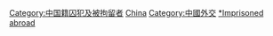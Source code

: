 [[Category:中国籍囚犯及被拘留者|Category:中国籍囚犯及被拘留者]]
[[Category:遭外國監禁的各國人|China]]
[[Category:中國外交|Category:中國外交]]
[[Category:在外國的中國人|*Imprisoned abroad]]